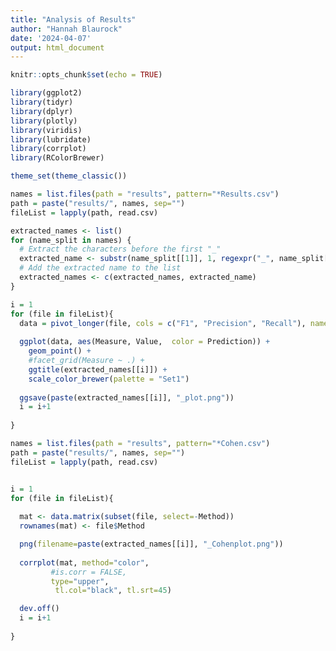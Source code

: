 ```yaml
---
title: "Analysis of Results"
author: "Hannah Blaurock"
date: '2024-04-07'
output: html_document
---
```


```r
knitr::opts_chunk$set(echo = TRUE)

library(ggplot2)
library(tidyr)
library(dplyr)
library(plotly)
library(viridis)
library(lubridate)
library(corrplot)
library(RColorBrewer)

theme_set(theme_classic())
```

```r
names = list.files(path = "results", pattern="*Results.csv")
path = paste("results/", names, sep="")
fileList = lapply(path, read.csv)

extracted_names <- list()
for (name_split in names) {
  # Extract the characters before the first "_"
  extracted_name <- substr(name_split[[1]], 1, regexpr("_", name_split[[1]]) - 1)
  # Add the extracted name to the list
  extracted_names <- c(extracted_names, extracted_name)
}

i = 1
for (file in fileList){
  data = pivot_longer(file, cols = c("F1", "Precision", "Recall"), names_to = "Measure", values_to = "Value")
  
  ggplot(data, aes(Measure, Value,  color = Prediction)) +
    geom_point() +
    #facet_grid(Measure ~ .) +
    ggtitle(extracted_names[[i]]) + 
    scale_color_brewer(palette = "Set1")
  
  ggsave(paste(extracted_names[[i]], "_plot.png"))
  i = i+1
  
}

```


```r
names = list.files(path = "results", pattern="*Cohen.csv")
path = paste("results/", names, sep="")
fileList = lapply(path, read.csv)


i = 1
for (file in fileList){
  
  mat <- data.matrix(subset(file, select=-Method))
  rownames(mat) <- file$Method

  png(filename=paste(extracted_names[[i]], "_Cohenplot.png"))
  
  corrplot(mat, method="color", 
         #is.corr = FALSE, 
         type="upper",
          tl.col="black", tl.srt=45)

  dev.off()
  i = i+1
  
}

```








